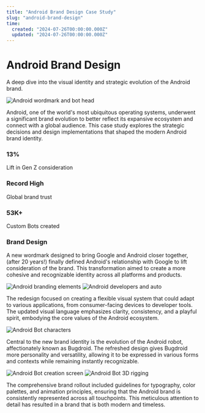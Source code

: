 ```yaml
---
title: "Android Brand Design Case Study"
slug: "android-brand-design"
time:
  created: "2024-07-26T00:00:00.000Z"
  updated: "2024-07-26T00:00:00.000Z"
---
```


# Android Brand Design

A deep dive into the visual identity and strategic evolution of the Android brand.

<Image src="https://github.com/maxmcisted7/Nova/assets/107080351/b98f23f6-4763-44f2-bd54-d92237e817ec" alt="Android wordmark and bot head" variant="full" />

Android, one of the world's most ubiquitous operating systems, underwent a significant brand evolution to better reflect its expansive ecosystem and connect with a global audience. This case study explores the strategic decisions and design implementations that shaped the modern Android brand identity.

<div className="grid grid-cols-1 md:grid-cols-3 gap-6 my-6">
  <div className="flex flex-col">
    <h3 className="text-5xl font-bold text-green-700">13%</h3>
    <p className="text-muted">Lift in Gen Z consideration</p>
  </div>
  <div className="flex flex-col">
    <h3 className="text-5xl font-bold text-green-700">Record High</h3>
    <p className="text-muted">Global brand trust</p>
  </div>
  <div className="flex flex-col">
    <h3 className="text-5xl font-bold text-green-700">53K+</h3>
    <p className="text-muted">Custom Bots created</p>
  </div>
</div>

### Brand Design

A new wordmark designed to bring Google and Android closer together, (after 20 years!) finally defined Android's relationship with Google to lift consideration of the brand. This transformation aimed to create a more cohesive and recognizable identity across all platforms and products.

<ImageGroup>
  <Image src="https://github.com/maxmcisted7/Nova/assets/107080351/ef61df6d-55e1-4566-8805-4f36a537f7a8" alt="Android branding elements" fill />
  <Image src="https://github.com/maxmcisted7/Nova/assets/107080351/d3568858-a536-4c4f-9e79-51d08e503386" alt="Android developers and auto" fill />
</ImageGroup>

The redesign focused on creating a flexible visual system that could adapt to various applications, from consumer-facing devices to developer tools. The updated visual language emphasizes clarity, consistency, and a playful spirit, embodying the core values of the Android ecosystem.

<Image src="https://github.com/maxmcisted7/Nova/assets/107080351/012674e2-6d2c-461d-84e1-285642a42dd7" alt="Android Bot characters" variant="full" />

Central to the new brand identity is the evolution of the Android robot, affectionately known as Bugdroid. The refreshed design gives Bugdroid more personality and versatility, allowing it to be expressed in various forms and contexts while remaining instantly recognizable.

<ImageGroup>
  <Image src="https://github.com/maxmcisted7/Nova/assets/107080351/9515904f-9e76-42f8-a006-25f0a2d48259" alt="Android Bot creation screen" fill />
  <Image src="https://github.com/maxmcisted7/Nova/assets/107080351/e05b5f88-4c80-4966-a364-c7117e651e70" alt="Android Bot 3D rigging" fill />
</ImageGroup>

The comprehensive brand rollout included guidelines for typography, color palettes, and animation principles, ensuring that the Android brand is consistently represented across all touchpoints. This meticulous attention to detail has resulted in a brand that is both modern and timeless. 